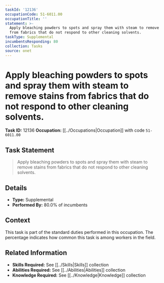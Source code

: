 ```yaml
---
taskId: '12136'
occupationCode: 51-6011.00
occupationTitle: ''
statement: >-
  Apply bleaching powders to spots and spray them with steam to remove stains
  from fabrics that do not respond to other cleaning solvents.
taskType: Supplemental
incumbentsResponding: 80
collection: Tasks
source: onet
---
```

# Apply bleaching powders to spots and spray them with steam to remove stains from fabrics that do not respond to other cleaning solvents.

**Task ID:** 12136
**Occupation:** [[../Occupations|Occupation]] with code `51-6011.00`

## Task Statement

> Apply bleaching powders to spots and spray them with steam to remove stains from fabrics that do not respond to other cleaning solvents.

## Details

- **Type:** Supplemental
- **Performed By:** 80.0% of incumbents

## Context

This task is part of the standard duties performed in this occupation. The percentage indicates how common this task is among workers in the field.

## Related Information

- **Skills Required:** See [[../Skills|Skills]] collection
- **Abilities Required:** See [[../Abilities|Abilities]] collection
- **Knowledge Required:** See [[../Knowledge|Knowledge]] collection

